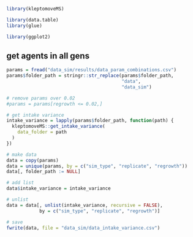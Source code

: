 
```r
library(kleptomoveMS)

library(data.table)
library(glue)

library(ggplot2)
```

## get agents in all gens

```r
params = fread("data_sim/results/data_param_combinations.csv")
params$folder_path = stringr::str_replace(params$folder_path,
                                          "data", 
                                          "data_sim")

# remove params over 0.02
#params = params[regrowth <= 0.02,]
```

```r
# get intake variance
intake_variance = lapply(params$folder_path, function(path) {
  kleptomoveMS::get_intake_variance(
    data_folder = path
  )
})

# make data
data = copy(params)
data = unique(params, by = c("sim_type", "replicate", "regrowth"))
data[, folder_path := NULL]

# add list
data$intake_variance = intake_variance

# unlist
data = data[, unlist(intake_variance, recursive = FALSE),
            by = c("sim_type", "replicate", "regrowth")]

# save
fwrite(data, file = "data_sim/data_intake_variance.csv")
```
